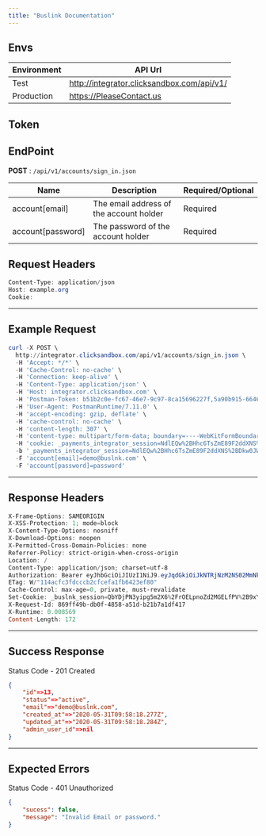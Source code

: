 ```yaml
---
title: "Buslink Documentation"
---
```


## Envs

Environment | API Url                                             
----------- | --------------------------------------------------- 
Test     | <http://integrator.clicksandbox.com/api/v1/> 
Production  | https://PleaseContact.us

## Token

## EndPoint
**POST** : `/api/v1/accounts/sign_in.json`

Name                                   | Description                                 | Required/Optional
-------------------------------------- | ------------------------------------------- | ------------------------
account[email]	 | The email address of the account holder      | Required
account[password] | The password of the account holder      | Required

## Request Headers
```powershell
Content-Type: application/json
Host: example.org
Cookie: 

```
--------------------------------------------------------------------------------
## Example Request

```powershell
curl -X POST \
  http://integrator.clicksandbox.com/api/v1/accounts/sign_in.json \
  -H 'Accept: */*' \
  -H 'Cache-Control: no-cache' \
  -H 'Connection: keep-alive' \
  -H 'Content-Type: application/json' \
  -H 'Host: integrator.clicksandbox.com' \
  -H 'Postman-Token: b51b2c0e-fc67-46e7-9c97-8ca15696227f,5a90b915-6646-42c9-8502-811e1bfe8843' \
  -H 'User-Agent: PostmanRuntime/7.11.0' \
  -H 'accept-encoding: gzip, deflate' \
  -H 'cache-control: no-cache' \
  -H 'content-length: 307' \
  -H 'content-type: multipart/form-data; boundary=----WebKitFormBoundary7MA4YWxkTrZu0gW' \
  -H 'cookie: _payments_integrator_session=NdlEQw%2BHhc6TsZmE89F2ddXNS%2BDkw0JW0GN6UBUlCVdXqbJn8ujdOerZNT%2FCDkZnvhHy9e%2BuUx1jIXRLtAn%2F16L961kcNJ29QWv5l1EQ9Y3SIY2qezqItHC7v5L1MrhhKhPoPucAoni3ndZD58kRt6QC4%2F6ui04YTqlZze0j2V3uVsnpp4mU%2BI87GVQjUvxhFxV%2B%2FA%3D%3D--cfU4DWmJYR2ZJ%2BRk--lp71M6UgMe6A%2FbQN4kui1A%3D%3D; _buslnk_session=KLfZuteGO5LwZa5OBpWhCCixS%2FwrjJJExPIlJXCOyXOaag4tQJwnbFRJhWecLrkFBaWvKtbFlA3hcJBtdDByAYJkquAs%2BGz4WuU7EhvFJnq34B2eeUpN1%2B7Oxha5nV%2BfkfXHLoMM5BONg2zoMk9apWCifWFeNGUri9DU7TrVIS%2FnPy17XEYs--9R66%2FUzfM5C6nPIK--MXsm2%2B0BtK6WM03z7VK%2FMg%3D%3D' \
  -b '_payments_integrator_session=NdlEQw%2BHhc6TsZmE89F2ddXNS%2BDkw0JW0GN6UBUlCVdXqbJn8ujdOerZNT%2FCDkZnvhHy9e%2BuUx1jIXRLtAn%2F16L961kcNJ29QWv5l1EQ9Y3SIY2qezqItHC7v5L1MrhhKhPoPucAoni3ndZD58kRt6QC4%2F6ui04YTqlZze0j2V3uVsnpp4mU%2BI87GVQjUvxhFxV%2B%2FA%3D%3D--cfU4DWmJYR2ZJ%2BRk--lp71M6UgMe6A%2FbQN4kui1A%3D%3D; _buslnk_session=KLfZuteGO5LwZa5OBpWhCCixS%2FwrjJJExPIlJXCOyXOaag4tQJwnbFRJhWecLrkFBaWvKtbFlA3hcJBtdDByAYJkquAs%2BGz4WuU7EhvFJnq34B2eeUpN1%2B7Oxha5nV%2BfkfXHLoMM5BONg2zoMk9apWCifWFeNGUri9DU7TrVIS%2FnPy17XEYs--9R66%2FUzfM5C6nPIK--MXsm2%2B0BtK6WM03z7VK%2FMg%3D%3D' \
  -F 'account[email]=demo@buslnk.com' \
  -F 'account[password]=password'
```

--------------------------------------------------------------------------------
## Response Headers
```powershell
X-Frame-Options: SAMEORIGIN
X-XSS-Protection: 1; mode=block
X-Content-Type-Options: nosniff
X-Download-Options: noopen
X-Permitted-Cross-Domain-Policies: none
Referrer-Policy: strict-origin-when-cross-origin
Location: /
Content-Type: application/json; charset=utf-8
Authorization: Bearer eyJhbGciOiJIUzI1NiJ9.eyJqdGkiOiJkNTRjNzM2NS02MmNkLTQzMWUtOWE2MS00ZTU3YzZlMmI4NzEiLCJzdWIiOiIxMyIsInNjcCI6ImFjY291bnQiLCJhdWQiOm51bGwsImlhdCI6MTU5MDkxOTA5OCwiZXhwIjoxNTkwOTE5Mzk4fQ.tF-qCY37YvoqoHDe9haVV1Y3CpFQiaO0AV8tXXVtKco
ETag: W/"114acfc3fdcccb2cfcefa1fb6423ef80"
Cache-Control: max-age=0, private, must-revalidate
Set-Cookie: _buslnk_session=QbYDjPN3yipg5m2X6%2FrOELpnoZd2MGELfPV%2B9xY8Jjo9PDMzDCOIMrgJjvU%2B%2BP%2FhUURUUqaIoJDeseiLdLlwMICUgKa1AkJ%2FKnTv5zt6DZYTJ7tSMMJ%2FvjCQFzumZvlvUHlot89tR%2FbhECj%2Fv8ZTKHTm9qdtHu73%2Bwl1H%2Bes1iKAe7DmilSvkKBwAVe3MsmYJ4OKWJWX1tVJhAP2BMop5Zj7SuWIPXmjct2HWQOGPwzjv17qGiEKntatmShHAS4WttLGR2Ky68C5TEb6wdFGXbzh36EzXDFZKNTI--Wodr5YkSqS398sCn--mP4U0JET74YziII1WRFX5A%3D%3D; path=/; HttpOnly
X-Request-Id: 869ff49b-db0f-4858-a51d-b21b7a1df417
X-Runtime: 0.008569
Content-Length: 172
```
--------------------------------------------------------------------------------
## Success Response

Status Code - 201 Created

```json
{
    "id"=>13,
    "status"=>"active",
    "email"=>"demo@buslnk.com",
    "created_at"=>"2020-05-31T09:58:18.277Z",
    "updated_at"=>"2020-05-31T09:58:18.284Z",
    "admin_user_id"=>nil
}
```

--------------------------------------------------------------------------------

## Expected Errors
Status Code - 401 Unauthorized

```json
{
    "sucess": false,
    "message": "Invalid Email or password."
}
```